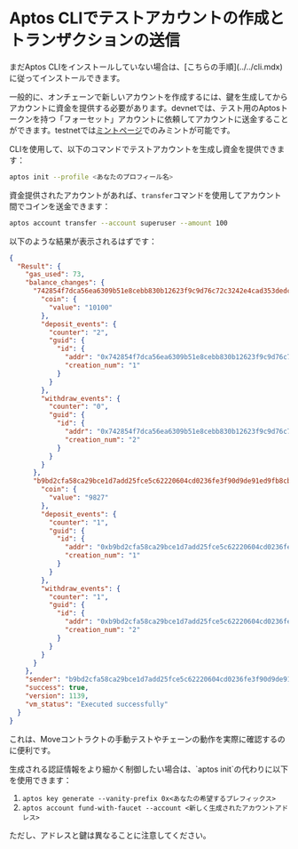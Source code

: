 
# Aptos CLIでテストアカウントの作成とトランザクションの送信

<Callout type="info" emoji="ℹ️">
まだAptos CLIをインストールしていない場合は、[こちらの手順](../../cli.mdx)に従ってインストールできます。
</Callout>

一般的に、オンチェーンで新しいアカウントを作成するには、鍵を生成してからアカウントに資金を提供する必要があります。devnetでは、テスト用のAptosトークンを持つ「フォーセット」アカウントに依頼してアカウントに送金することができます。testnetでは[ミントページ](/network/faucet)でのみミントが可能です。

CLIを使用して、以下のコマンドでテストアカウントを生成し資金を提供できます：

```bash filename="Terminal"
aptos init --profile <あなたのプロフィール名>
```

資金提供されたアカウントがあれば、`transfer`コマンドを使用してアカウント間でコインを送金できます：

```bash filename="Terminal"
aptos account transfer --account superuser --amount 100
```

以下のような結果が表示されるはずです：

```json filename="Output"
{
  "Result": {
    "gas_used": 73,
    "balance_changes": {
      "742854f7dca56ea6309b51e8cebb830b12623f9c9d76c72c3242e4cad353dedc": {
        "coin": {
          "value": "10100"
        },
        "deposit_events": {
          "counter": "2",
          "guid": {
            "id": {
              "addr": "0x742854f7dca56ea6309b51e8cebb830b12623f9c9d76c72c3242e4cad353dedc",
              "creation_num": "1"
            }
          }
        },
        "withdraw_events": {
          "counter": "0",
          "guid": {
            "id": {
              "addr": "0x742854f7dca56ea6309b51e8cebb830b12623f9c9d76c72c3242e4cad353dedc",
              "creation_num": "2"
            }
          }
        }
      },
      "b9bd2cfa58ca29bce1d7add25fce5c62220604cd0236fe3f90d9de91ed9fb8cb": {
        "coin": {
          "value": "9827"
        },
        "deposit_events": {
          "counter": "1",
          "guid": {
            "id": {
              "addr": "0xb9bd2cfa58ca29bce1d7add25fce5c62220604cd0236fe3f90d9de91ed9fb8cb",
              "creation_num": "1"
            }
          }
        },
        "withdraw_events": {
          "counter": "1",
          "guid": {
            "id": {
              "addr": "0xb9bd2cfa58ca29bce1d7add25fce5c62220604cd0236fe3f90d9de91ed9fb8cb",
              "creation_num": "2"
            }
          }
        }
      }
    },
    "sender": "b9bd2cfa58ca29bce1d7add25fce5c62220604cd0236fe3f90d9de91ed9fb8cb",
    "success": true,
    "version": 1139,
    "vm_status": "Executed successfully"
  }
}
```

これは、Moveコントラクトの手動テストやチェーンの動作を実際に確認するのに便利です。

<Callout type="info" emoji="ℹ️">
生成される認証情報をより細かく制御したい場合は、`aptos init`の代わりに以下を使用できます：

1. `aptos key generate --vanity-prefix 0x<あなたの希望するプレフィックス>`
2. `aptos account fund-with-faucet --account <新しく生成されたアカウントアドレス>`

ただし、アドレスと鍵は異なることに注意してください。
</Callout>
